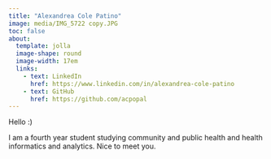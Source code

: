 ```yaml
---
title: "Alexandrea Cole Patino"
image: media/IMG_5722 copy.JPG
toc: false
about: 
  template: jolla
  image-shape: round
  image-width: 17em
  links:
    - text: LinkedIn
      href: https://www.linkedin.com/in/alexandrea-cole-patino
    - text: GitHub
      href: https://github.com/acpopal
---
```


Hello :)

I am a fourth year student studying community and public health and health informatics and analytics. Nice to meet you.
